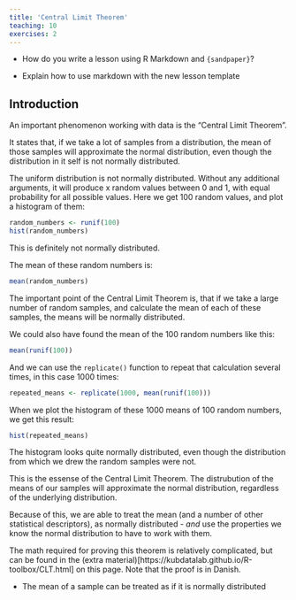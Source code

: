 ```yaml
---
title: 'Central Limit Theorem'
teaching: 10
exercises: 2
---
```


:::::::::::::::::::::::::::::::::::::: questions 

- How do you write a lesson using R Markdown and `{sandpaper}`?

::::::::::::::::::::::::::::::::::::::::::::::::

::::::::::::::::::::::::::::::::::::: objectives

- Explain how to use markdown with the new lesson template


::::::::::::::::::::::::::::::::::::::::::::::::

## Introduction

An important phenomenon working with data is the "Central Limit Theorem".

It states that, if we take a lot of samples from a distribution, the mean of 
those samples will approximate the normal distribution, even though the distribution
in it self is not normally distributed.

The uniform distribution is not normally distributed. Without any additional arguments,
it will produce x random values between 0 and 1, with equal probability for all
possible values. Here we get 100 random values, and plot a histogram of them:

```r
random_numbers <- runif(100) 
hist(random_numbers)
```
This is definitely not normally distributed. 

The mean of these random numbers is:
```r
mean(random_numbers)
```
The important point of the Central Limit Theorem is, that if we take a large
number of random samples, and calculate the mean of each of these samples,
the means will be normally distributed.

We could also have found the mean of the 100 random numbers like this:

```r
mean(runif(100))
```
And we can use the `replicate()` function to repeat that calculation several times, in this case 1000 times:

```r
repeated_means <- replicate(1000, mean(runif(100)))
```
When we plot the histogram of these 1000 means of 100 random
numbers, we get this result:
```r
hist(repeated_means)
```

The histogram looks quite normally distributed, even though the distribution
from which we drew the random samples were not.

This is the essense of the Central Limit Theorem. The distrubution
of the means of our samples will approximate the normal distribution,
regardless of the underlying distribution. 

Because of this, we are able to treat the mean (and a number of 
other statistical descriptors), as normally distributed - _and_
use the properties we know the normal distribution to have to
work with them.

The math required for proving this theorem is relatively 
complicated, but can be found in the (extra material)[https://kubdatalab.github.io/R-toolbox/CLT.html] on
this page. Note that the proof is in Danish.




::::::::::::::::::::::::::::::::::::: keypoints 

- The mean of a sample can be treated as if it is normally distributed


::::::::::::::::::::::::::::::::::::::::::::::::

